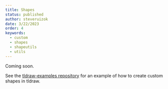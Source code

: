 ```yaml
---
title: Shapes
status: published
author: steveruizok
date: 3/22/2023
order: 4
keywords:
  - custom
  - shapes
  - shapeutils
  - utils
---
```


Coming soon.

See the [tldraw-examples repository](https://github.com/tldraw/tldraw-examples) for an example of how to create custom shapes in tldraw.
